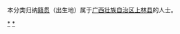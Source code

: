 {{Catnav|頁面分類|各種主題的頁面分類|依中国各省来作的分类|各地中国人|广西人|南宁人}}
{{Catnav|頁面分類|人物|各國人物|中国人|各地中国人|广西人|南宁人}}

本分类归纳[[籍贯|籍贯]]（出生地）属于[[广西壮族自治区|广西壮族自治区]][[上林县|上林县]]的人士。

[[Category:南宁人|*]]
[[Category:上林县|*]]